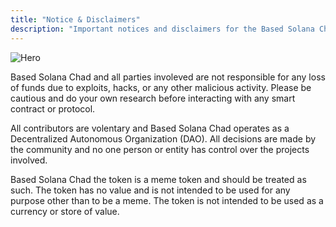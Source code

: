 ```yaml
---
title: "Notice & Disclaimers"
description: "Important notices and disclaimers for the Based Solana Chad ecosystem"
---
```


<img
  className="rounded-md"
  src="/images/dao.webp"
  alt="Hero"
/>

Based Solana Chad and all parties involeved are not responsible for any loss of funds due to exploits, hacks, or any other malicious activity. Please be cautious and do your own research before interacting with any smart contract or protocol.

All contributors are volentary and Based Solana Chad operates as a Decentralized Autonomous Organization (DAO). All decisions are made by the community and no one person or entity has control over the projects involved.

Based Solana Chad the token is a meme token and should be treated as such. The token has no value and is not intended to be used for any purpose other than to be a meme. The token is not intended to be used as a currency or store of value.
